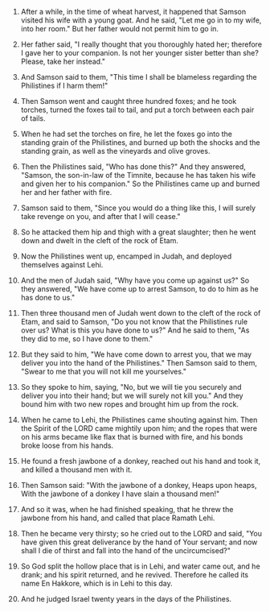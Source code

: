 
1. After a while, in the time of wheat harvest, it happened that Samson visited his wife with a young goat. And he said, "Let me go in to my wife, into her room." But her father would not permit him to go in.

2. Her father said, "I really thought that you thoroughly hated her; therefore I gave her to your companion. Is not her younger sister better than she? Please, take her instead."

3. And Samson said to them, "This time I shall be blameless regarding the Philistines if I harm them!"

4. Then Samson went and caught three hundred foxes; and he took torches, turned the foxes tail to tail, and put a torch between each pair of tails.

5. When he had set the torches on fire, he let the foxes go into the standing grain of the Philistines, and burned up both the shocks and the standing grain, as well as the vineyards and olive groves.

6. Then the Philistines said, "Who has done this?" And they answered, "Samson, the son-in-law of the Timnite, because he has taken his wife and given her to his companion." So the Philistines came up and burned her and her father with fire.

7. Samson said to them, "Since you would do a thing like this, I will surely take revenge on you, and after that I will cease."

8. So he attacked them hip and thigh with a great slaughter; then he went down and dwelt in the cleft of the rock of Etam.

9. Now the Philistines went up, encamped in Judah, and deployed themselves against Lehi.

10. And the men of Judah said, "Why have you come up against us?" So they answered, "We have come up to arrest Samson, to do to him as he has done to us."

11. Then three thousand men of Judah went down to the cleft of the rock of Etam, and said to Samson, "Do you not know that the Philistines rule over us? What is this you have done to us?" And he said to them, "As they did to me, so I have done to them."

12. But they said to him, "We have come down to arrest you, that we may deliver you into the hand of the Philistines." Then Samson said to them, "Swear to me that you will not kill me yourselves."

13. So they spoke to him, saying, "No, but we will tie you securely and deliver you into their hand; but we will surely not kill you." And they bound him with two new ropes and brought him up from the rock.

14. When he came to Lehi, the Philistines came shouting against him. Then the Spirit of the LORD came mightily upon him; and the ropes that were on his arms became like flax that is burned with fire, and his bonds broke loose from his hands.

15. He found a fresh jawbone of a donkey, reached out his hand and took it, and killed a thousand men with it.

16. Then Samson said: "With the jawbone of a donkey, Heaps upon heaps, With the jawbone of a donkey I have slain a thousand men!"

17. And so it was, when he had finished speaking, that he threw the jawbone from his hand, and called that place Ramath Lehi.

18. Then he became very thirsty; so he cried out to the LORD and said, "You have given this great deliverance by the hand of Your servant; and now shall I die of thirst and fall into the hand of the uncircumcised?"

19. So God split the hollow place that is in Lehi, and water came out, and he drank; and his spirit returned, and he revived. Therefore he called its name En Hakkore, which is in Lehi to this day.

20. And he judged Israel twenty years in the days of the Philistines.



